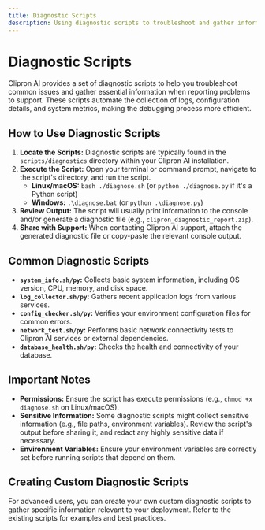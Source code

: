 ```yaml
---
title: Diagnostic Scripts
description: Using diagnostic scripts to troubleshoot and gather information for Clipron AI issues.
---
```


# Diagnostic Scripts

Clipron AI provides a set of diagnostic scripts to help you troubleshoot common issues and gather essential information when reporting problems to support. These scripts automate the collection of logs, configuration details, and system metrics, making the debugging process more efficient.

## How to Use Diagnostic Scripts

1.  **Locate the Scripts:** Diagnostic scripts are typically found in the `scripts/diagnostics` directory within your Clipron AI installation.
2.  **Execute the Script:** Open your terminal or command prompt, navigate to the script's directory, and run the script.
    *   **Linux/macOS:** `bash ./diagnose.sh` (or `python ./diagnose.py` if it's a Python script)
    *   **Windows:** `.\diagnose.bat` (or `python .\diagnose.py`)
3.  **Review Output:** The script will usually print information to the console and/or generate a diagnostic file (e.g., `clipron_diagnostic_report.zip`).
4.  **Share with Support:** When contacting Clipron AI support, attach the generated diagnostic file or copy-paste the relevant console output.

## Common Diagnostic Scripts

*   **`system_info.sh/py`:** Collects basic system information, including OS version, CPU, memory, and disk space.
*   **`log_collector.sh/py`:** Gathers recent application logs from various services.
*   **`config_checker.sh/py`:** Verifies your environment configuration files for common errors.
*   **`network_test.sh/py`:** Performs basic network connectivity tests to Clipron AI services or external dependencies.
*   **`database_health.sh/py`:** Checks the health and connectivity of your database.

## Important Notes

*   **Permissions:** Ensure the script has execute permissions (e.g., `chmod +x diagnose.sh` on Linux/macOS).
*   **Sensitive Information:** Some diagnostic scripts might collect sensitive information (e.g., file paths, environment variables). Review the script's output before sharing it, and redact any highly sensitive data if necessary.
*   **Environment Variables:** Ensure your environment variables are correctly set before running scripts that depend on them.

## Creating Custom Diagnostic Scripts

For advanced users, you can create your own custom diagnostic scripts to gather specific information relevant to your deployment. Refer to the existing scripts for examples and best practices.
